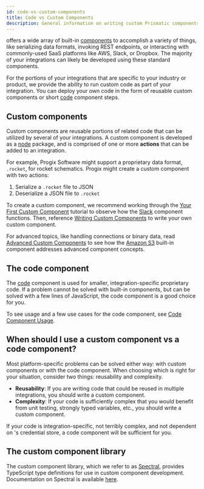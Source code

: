 ```yaml
---
id: code-vs-custom-components
title: Code vs Custom Components
description: General information on writing custom Prismatic components and using code components
---
```


 offers a wide array of built-in [components](components/component-catalog.mdx) to accomplish a variety of things, like serializing data formats, invoking REST endpoints, or interacting with commonly-used SaaS platforms like AWS, Slack, or Dropbox. The majority of your integrations can likely be developed using these standard components.

For the portions of your integrations that are specific to your industry or product, we provide the ability to run custom code as part of your integration.
You can deploy your own code in the form of reusable custom components or short [code](components/code.mdx) component steps.

## Custom components

Custom components are reusable portions of related code that can be utilized by several of your integrations.
A custom component is developed as a [node](https://nodejs.org/) package, and is comprised of one or more **actions** that can be added to an integration.

For example, Progix Software might support a proprietary data format, `.rocket`, for rocket schematics.
Progix might create a custom component with two actions:

1. Serialize a `.rocket` file to JSON
1. Deserialize a JSON file to `.rocket`

To create a custom component, we recommend working through the [Your First Custom Component](quickstarts/first-custom-component.mdx) tutorial to observe how the [Slack](components/slack.mdx) component functions.
Then, reference [Writing Custom Components](custom-components/writing-custom-components.mdx) to write your own custom component.

For advanced topics, like handling connections or binary data, read [Advanced Custom Components](quickstarts/building-the-s3-component.mdx) to see how the [Amazon S3](components/aws-s3.mdx) built-in component addresses advanced component concepts.

## The code component

The [code](components/code.mdx) component is used for smaller, integration-specific proprietary code.
If a problem cannot be solved with built-in components, but can be solved with a few lines of JavaScript, the code component is a good choice for you.

To see usage and a few use cases for the code component, see [Code Component Usage](code-component-usage.mdx).

## When should I use a custom component vs a code component?

Most platform-specific problems can be solved either way: with custom components or with the code component.
When choosing which is right for your situation, consider two things: reusability and complexity.

- **Reusability**: If you are writing code that could be reused in multiple integrations, you should write a custom component.
- **Complexity**: If your code is sufficiently complex that you would benefit from unit testing, strongly typed variables, etc., you should write a custom component.

If your code is integration-specific, not terribly complex, and not dependent on 's credential store, a code component will be sufficient for you.

## The custom component library

The custom component library, which we refer to as [Spectral](spectral/custom-component-library.mdx), provides TypeScript type definitions for use in custom component development.
Documentation on Spectral is available [here](spectral/custom-component-library.mdx).
